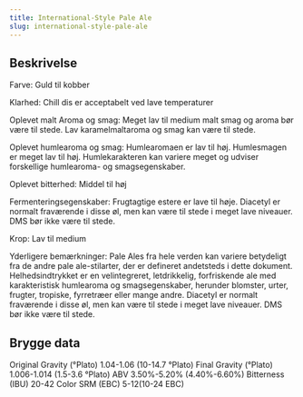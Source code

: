 ```yaml
---
title: International-Style Pale Ale
slug: international-style-pale-ale
---
```


## Beskrivelse
Farve: Guld til kobber

Klarhed: Chill dis er acceptabelt ved lave temperaturer

Oplevet malt Aroma og smag: Meget lav til medium malt smag og aroma bør være til stede. Lav karamelmaltaroma og smag kan være til stede.

Oplevet humlearoma og smag: Humlearomaen er lav til høj. Humlesmagen er meget lav til høj. Humlekarakteren kan variere meget og udviser forskellige humlearoma- og smagsegenskaber.

Oplevet bitterhed: Middel til høj

Fermenteringsegenskaber: Frugtagtige estere er lave til høje. Diacetyl er normalt fraværende i disse øl, men kan være til stede i meget lave niveauer. DMS bør ikke være til stede.

Krop: Lav til medium

Yderligere bemærkninger: Pale Ales fra hele verden kan variere betydeligt fra de andre pale ale-stilarter, der er defineret andetsteds i dette dokument. Helhedsindtrykket er en velintegreret, letdrikkelig, forfriskende ale med karakteristisk humlearoma og smagsegenskaber, herunder blomster, urter, frugter, tropiske, fyrretræer eller mange andre. Diacetyl er normalt fraværende i disse øl, men kan være til stede i meget lave niveauer. DMS bør ikke være til stede.



## Brygge data
Original Gravity (°Plato) 1.04-1.06 (10-14.7 °Plato)
Final Gravity  (°Plato) 1.006-1.014 (1.5-3.6 °Plato)
ABV 3.50%-5.20% (4.40%-6.60%)
Bitterness (IBU) 20-42
Color SRM (EBC) 5-12(10-24 EBC)					

